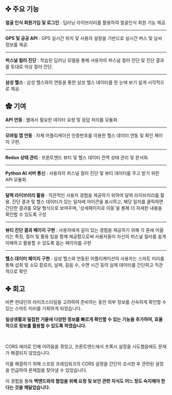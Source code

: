 <div>

## ✜ 주요 기능

**얼굴 인식 회원가입 및 로그인** : 딥러닝 라이브러리를 활용하여 얼굴인식 회원 기능 제공.

--- 

**GPS 및 공공 API** : GPS 실시간 위치 및 사용자 설정을 기반으로 실시간 버스 및 날씨 정보를 제공.

---

**퍼스널 컬러 진단** : 학습된 딥러닝 모델을 통해 사용자의 퍼스널 컬러 진단 및 진단 결과를 토대로 의상 컬러 진단.

---

**삼성 헬스** : 삼성 헬스와의 연동을 통한 삼성 헬스 데이터를 한 눈에 보기 쉽게 시각적으로 제공.

</div>


<div>

## ✿ 기여

**API 연동** : 웹에서 필요한 데이터 요청 및 응답 처리를 모듈화.

---

**모바일 앱 연동** : 자체 어플리케이션 인증번호를 이용한 헬스 데이터 연동 및 확인 페이지 구현.

---

**Redux 상태 관리** : 프론트엔드 뷰티 및 헬스 데이터 전역 상태 관리 및 문서화.

---

**Python AI 서버 통신** : 사용자의 퍼스널 컬러 진단 및 뷰티 데이터를 주고 받기 위한 API 모듈화.

---

**달력 라이브러리 활용** : 직관적인 사용자 경험을 제공하기 위하여 달력 라이브러리를 활용. 진단 결과 및 헬스 데이터가 있는 일자에 아이콘을 표시하고, 해당 일자를 클릭하면 간단한 결과를 모달 형식으로 보여주며, '상세페이지로 이동'을 통해 더 자세한 내용을 확인할 수 있도록 구성

---

**뷰티 진단 결과 페이지 구현** : 사용자에게 깊이 있는 경험을 제공하기 위해 각 톤에 어울리는 특징, 컬러 및 활용 팁을 함께 제공함으로써 사용자들이 자신의 퍼스널 컬러를 쉽게 이해하고 활용할 수 있도록 돕는 페이지를 구현

---

**헬스 데이터 페이지 구현** : 삼성 헬스와 연동된 어플리케이션의 사용자는 스마트 미러를 통해 섭취 및 소모 칼로리, 날짜, 걸음 수, 수면 시간 등의 실제 데이터를 간단하고 직관적으로 확인
</div>


<div>

## ✤ 회고

바쁜 현대인의 라이프스타일을 고려하여 준비하는 동안 외부 정보를 신속하게 확인할 수 있는 스마트 미러를 기획하게 되었습니다. 

**일상생활과 밀접한 거울에 다양한 정보를 빠르게 확인할 수 있는 기능을 추가하여, 효율적으로 정보를 활용할 수 있도록 하였습니다.**

<br/>


CORS 에러로 인해 어려움을 겪었고, 프론트엔드에서 프록시 설정을 시도했음에도 문제가 해결되지 않았습니다. 

이를 해결하기 위해 스프링 프레임워크의 CORS 설정을 간단히 조사한 후 관련된 설정을 언급하여 문제점을 찾아낼 수 있었습니다. 

이 경험을 통해 **백엔드와의 협업을 위해 요청 및 보안 관련 지식도 어느 정도 숙지해야 한다는 것을 깨달았습니다.**

  
</div>
